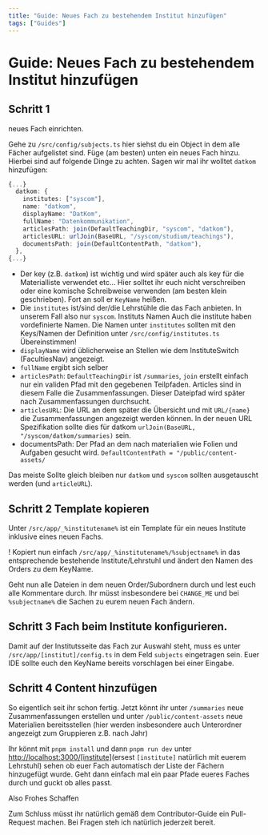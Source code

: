 ```yaml
---
title: "Guide: Neues Fach zu bestehendem Institut hinzufügen"
tags: ["Guides"]
---
```


# Guide: Neues Fach zu bestehendem Institut hinzufügen

## Schritt 1

neues Fach einrichten.

Gehe zu `/src/config/subjects.ts` hier siehst du ein Object in dem alle Fächer aufgelistet sind.
Füge (am besten) unten ein neues Fach hinzu. Hierbei sind auf folgende Dinge zu achten. Sagen wir mal ihr wolltet `datkom` hinzufügen:

```ts
{...}
  datkom: {
    institutes: ["syscom"],
    name: "datkom",
    displayName: "DatKom",
    fullName: "Datenkommunikation",
    articlesPath: join(DefaultTeachingDir, "syscom", "datkom"),
    articlesURL: urlJoin(BaseURL, "/syscom/studium/teachings"),
    documentsPath: join(DefaultContentPath, "datkom"),
  },
{...}

```

- Der key (z.B. `datkom`) ist wichtig und wird später auch als key für die Materialliste verwendet etc...
  Hier solltet ihr euch nicht verschreiben oder eine komische Schreibweise verwenden (am besten klein geschrieben). Fort an soll er `KeyName` heißen.
- Die `institutes` ist/sind der/die Lehrstühle die das Fach anbieten. In unserem Fall also nur `syscom`.
  <Alert>
    <Info className="mr-2 size-4"></Info>
    <AlertTitle>Instituts Namen</AlertTitle>
    <AlertDescription>
      Auch die institute haben vordefinierte Namen. Die Namen unter `institutes`
      sollten mit den Keys/Namen der Definition unter
      `/src/config/institutes.ts` Übereinstimmen!
    </AlertDescription>
  </Alert>
- `displayName` wird üblicherweise an Stellen wie dem InstituteSwitch (FacultiesNav) angezeigt.
- `fullName` ergibt sich selber
- `articlesPath`: `DefaultTeachingDir` ist `/summaries`, `join` erstellt einfach nur ein validen Pfad mit den gegebenen Teilpfaden. Articles sind in diesem Falle die Zusammenfassungen. Dieser Dateipfad wird später nach Zusammenfassungen durchsucht.
- `articlesURL`: Die URL an dem später die Übersicht und mit `URL/{name}` die Zusammenfassungen angezeigt werden können.
  In der neuen URL Spezifikation sollte dies für datkom `urlJoin(BaseURL, "/syscom/datkom/summaries)` sein.
- documentsPath: Der Pfad an dem nach materialien wie Folien und Aufgaben gesucht wird. `DefaultContentPath = "/public/content-assets/`

Das meiste Sollte gleich bleiben nur `datkom` und `syscom` sollten ausgetauscht werden (und `articleURL`).

## Schritt 2 Template kopieren

Unter `/src/app/_%institutename%` ist ein Template für ein neues Institute inklusive eines neuen Fachs.

! Kopiert nun einfach `/src/app/_%institutename%/%subjectname%` in das entsprechende bestehende Institute/Lehrstuhl
und ändert den Namen des Orders zu dem KeyName.

Geht nun alle Dateien in dem neuen Order/Subordnern durch und lest euch alle Kommentare durch.
Ihr müsst insbesondere bei `CHANGE_ME` und bei `%subjectname%` die Sachen zu eurem neuen Fach ändern.

## Schritt 3 Fach beim Institute konfigurieren.

Damit auf der Institutsseite das Fach zur Auswahl steht, muss es unter `/src/app/[institut]/config.ts` in dem Feld `subjects` eingetragen sein. Euer IDE sollte euch den KeyName bereits vorschlagen bei einer Eingabe.

## Schritt 4 Content hinzufügen

So eigentlich seit ihr schon fertig.
Jetzt könnt ihr unter `/summaries` neue Zusammenfassungen erstellen und unter `/public/content-assets` neue Materialien bereitsstellen
(hier werden insbesondere auch Unterordner angezeigt zum Gruppieren z.B. nach Jahr)

Ihr könnt mit `pnpm install` und dann `pnpm run dev` unter [http://localhost:3000/[institute]](http://localhost:3000/)(ersest `[institute]` natürlich mit euerem Lehrstuhl) sehen ob euer Fach automatisch der Liste der Fächern hinzugefügt wurde. Geht dann einfach mal ein paar Pfade eueres Faches durch und guckt ob alles passt.

Also Frohes Schaffen

Zum Schluss müsst ihr natürlich gemäß dem Contributor-Guide ein Pull-Request machen. Bei Fragen steh ich natürlich jederzeit bereit.
